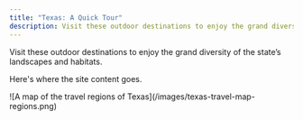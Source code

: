 ```yaml
---
title: "Texas: A Quick Tour"
description: Visit these outdoor destinations to enjoy the grand diversity of the state’s landscapes and habitats.
---
```


<PageDescription>

Visit these outdoor destinations to enjoy the grand diversity of the state’s landscapes and habitats.

</PageDescription>

Here's where the site content goes.

<Row>
<Column colMd={5} colLg={8}>
![A map of the travel regions of Texas](/images/texas-travel-map-regions.png)
</Column>
</Row>
